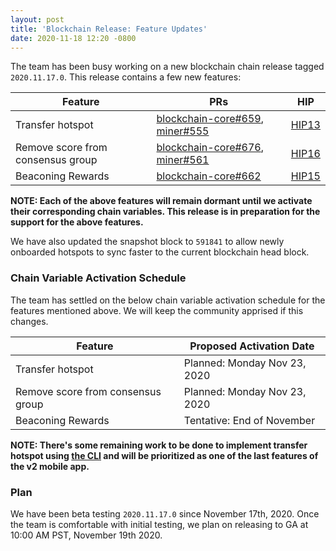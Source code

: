 ```yaml
---
layout: post
title: 'Blockchain Release: Feature Updates'
date: 2020-11-18 12:20 -0800
---
```


The team has been busy working on a new blockchain chain release tagged `2020.11.17.0`. This release
contains a few new features:

| Feature                           | PRs                                                                                                                              | HIP                                                                                        |
| --------------------------------- | -------------------------------------------------------------------------------------------------------------------------------- | ------------------------------------------------------------------------------------------ |
| Transfer hotspot                  | [blockchain-core#659](https://github.com/helium/blockchain-core/pull/659), [miner#555](https://github.com/helium/miner/pull/555) | [HIP13](https://github.com/helium/HIP/blob/master/0013-transfer-hotspot.md)                |
| Remove score from consensus group | [blockchain-core#676](https://github.com/helium/blockchain-core/pull/676), [miner#561](https://github.com/helium/miner/pull/561) | [HIP16](https://github.com/helium/HIP/blob/master/0016-random-consensus-group-election.md) |
| Beaconing Rewards                 | [blockchain-core#662](https://github.com/helium/blockchain-core/pull/662)                                                        | [HIP15](https://github.com/helium/HIP/blob/master/0015-beaconing-rewards.md)               |

**NOTE: Each of the above features will remain dormant until we activate their corresponding chain
variables. This release is in preparation for the support for the above features.**

We have also updated the snapshot block to `591841` to allow newly onboarded hotspots to sync faster
to the current blockchain head block.

### Chain Variable Activation Schedule

The team has settled on the below chain variable activation schedule for the features mentioned
above. We will keep the community apprised if this changes.

| Feature                           | Proposed Activation Date     |
| --------------------------------- | ---------------------------- |
| Transfer hotspot                  | Planned: Monday Nov 23, 2020 |
| Remove score from consensus group | Planned: Monday Nov 23, 2020 |
| Beaconing Rewards                 | Tentative: End of November   |

**NOTE: There's some remaining work to be done to implement transfer hotspot using
[the CLI](https://github.com/helium/helium-wallet-rs/issues/60) and will be prioritized as one of
the last features of the v2 mobile app.**

### Plan

We have been beta testing `2020.11.17.0` since November 17th, 2020. Once the team is comfortable
with initial testing, we plan on releasing to GA at 10:00 AM PST, November 19th 2020.
